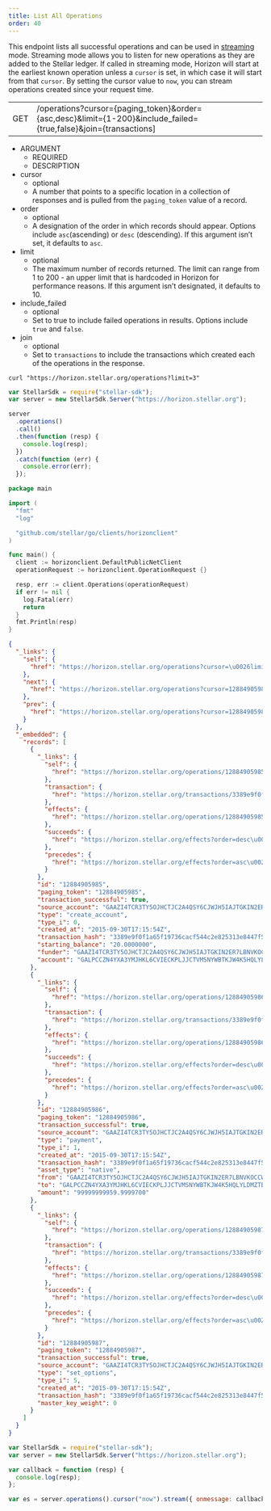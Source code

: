 ```yaml
---
title: List All Operations
order: 40
---
```



This endpoint lists all successful operations and can be used in [streaming](../../introduction/streaming.mdx) mode. Streaming mode allows you to listen for new operations as they are added to the Stellar ledger. If called in streaming mode, Horizon will start at the earliest known operation unless a `cursor` is set, in which case it will start from that `cursor`. By setting the cursor value to `now`, you can stream operations created since your request time.

<Endpoint>

|  |  |
| --- | --- |
| GET | /operations?cursor={paging_token}&order={asc,desc}&limit={1-200}&include_failed={true,false}&join={transactions] |

</Endpoint>

<AttributeTable>

- ARGUMENT
  - REQUIRED
  - DESCRIPTION
- cursor
  - optional
  - A number that points to a specific location in a collection of responses and is pulled from the `paging_token` value of a record.
- order
  - optional
  - A designation of the order in which records should appear. Options include `asc`(ascending) or `desc` (descending). If this argument isn’t set, it defaults to `asc`.
- limit
  - optional
  - The maximum number of records returned. The limit can range from 1 to 200 - an upper limit that is hardcoded in Horizon for performance reasons. If this argument isn’t designated, it defaults to 10.
- include_failed
  - optional
  - Set to true to include failed operations in results. Options include `true` and `false`.
- join
  - optional
  - Set to `transactions` to include the transactions which created each of the operations in the response.

</AttributeTable>

<CodeExample title="Example Request">

```curl
curl "https://horizon.stellar.org/operations?limit=3"
```

```js
var StellarSdk = require("stellar-sdk");
var server = new StellarSdk.Server("https://horizon.stellar.org");

server
  .operations()
  .call()
  .then(function (resp) {
    console.log(resp);
  })
  .catch(function (err) {
    console.error(err);
  });
```
  
```go
package main

import (
  "fmt"
  "log"

  "github.com/stellar/go/clients/horizonclient"
)

func main() {
  client := horizonclient.DefaultPublicNetClient
  operationRequest := horizonclient.OperationRequest {}

  resp, err := client.Operations(operationRequest)
  if err != nil {
    log.Fatal(err)
    return
  }
  fmt.Println(resp)
}
```

</CodeExample>

<ExampleResponse title="Example Response">

```json
{
  "_links": {
    "self": {
      "href": "https://horizon.stellar.org/operations?cursor=\u0026limit=3\u0026order=asc"
    },
    "next": {
      "href": "https://horizon.stellar.org/operations?cursor=12884905987\u0026limit=3\u0026order=asc"
    },
    "prev": {
      "href": "https://horizon.stellar.org/operations?cursor=12884905985\u0026limit=3\u0026order=desc"
    }
  },
  "_embedded": {
    "records": [
      {
        "_links": {
          "self": {
            "href": "https://horizon.stellar.org/operations/12884905985"
          },
          "transaction": {
            "href": "https://horizon.stellar.org/transactions/3389e9f0f1a65f19736cacf544c2e825313e8447f569233bb8db39aa607c8889"
          },
          "effects": {
            "href": "https://horizon.stellar.org/operations/12884905985/effects"
          },
          "succeeds": {
            "href": "https://horizon.stellar.org/effects?order=desc\u0026cursor=12884905985"
          },
          "precedes": {
            "href": "https://horizon.stellar.org/effects?order=asc\u0026cursor=12884905985"
          }
        },
        "id": "12884905985",
        "paging_token": "12884905985",
        "transaction_successful": true,
        "source_account": "GAAZI4TCR3TY5OJHCTJC2A4QSY6CJWJH5IAJTGKIN2ER7LBNVKOCCWN7",
        "type": "create_account",
        "type_i": 0,
        "created_at": "2015-09-30T17:15:54Z",
        "transaction_hash": "3389e9f0f1a65f19736cacf544c2e825313e8447f569233bb8db39aa607c8889",
        "starting_balance": "20.0000000",
        "funder": "GAAZI4TCR3TY5OJHCTJC2A4QSY6CJWJH5IAJTGKIN2ER7LBNVKOCCWN7",
        "account": "GALPCCZN4YXA3YMJHKL6CVIECKPLJJCTVMSNYWBTKJW4K5HQLYLDMZTB"
      },
      {
        "_links": {
          "self": {
            "href": "https://horizon.stellar.org/operations/12884905986"
          },
          "transaction": {
            "href": "https://horizon.stellar.org/transactions/3389e9f0f1a65f19736cacf544c2e825313e8447f569233bb8db39aa607c8889"
          },
          "effects": {
            "href": "https://horizon.stellar.org/operations/12884905986/effects"
          },
          "succeeds": {
            "href": "https://horizon.stellar.org/effects?order=desc\u0026cursor=12884905986"
          },
          "precedes": {
            "href": "https://horizon.stellar.org/effects?order=asc\u0026cursor=12884905986"
          }
        },
        "id": "12884905986",
        "paging_token": "12884905986",
        "transaction_successful": true,
        "source_account": "GAAZI4TCR3TY5OJHCTJC2A4QSY6CJWJH5IAJTGKIN2ER7LBNVKOCCWN7",
        "type": "payment",
        "type_i": 1,
        "created_at": "2015-09-30T17:15:54Z",
        "transaction_hash": "3389e9f0f1a65f19736cacf544c2e825313e8447f569233bb8db39aa607c8889",
        "asset_type": "native",
        "from": "GAAZI4TCR3TY5OJHCTJC2A4QSY6CJWJH5IAJTGKIN2ER7LBNVKOCCWN7",
        "to": "GALPCCZN4YXA3YMJHKL6CVIECKPLJJCTVMSNYWBTKJW4K5HQLYLDMZTB",
        "amount": "99999999959.9999700"
      },
      {
        "_links": {
          "self": {
            "href": "https://horizon.stellar.org/operations/12884905987"
          },
          "transaction": {
            "href": "https://horizon.stellar.org/transactions/3389e9f0f1a65f19736cacf544c2e825313e8447f569233bb8db39aa607c8889"
          },
          "effects": {
            "href": "https://horizon.stellar.org/operations/12884905987/effects"
          },
          "succeeds": {
            "href": "https://horizon.stellar.org/effects?order=desc\u0026cursor=12884905987"
          },
          "precedes": {
            "href": "https://horizon.stellar.org/effects?order=asc\u0026cursor=12884905987"
          }
        },
        "id": "12884905987",
        "paging_token": "12884905987",
        "transaction_successful": true,
        "source_account": "GAAZI4TCR3TY5OJHCTJC2A4QSY6CJWJH5IAJTGKIN2ER7LBNVKOCCWN7",
        "type": "set_options",
        "type_i": 5,
        "created_at": "2015-09-30T17:15:54Z",
        "transaction_hash": "3389e9f0f1a65f19736cacf544c2e825313e8447f569233bb8db39aa607c8889",
        "master_key_weight": 0
      }
    ]
  }
}
```

</ExampleResponse>

<CodeExample title="JavaScript Streaming Example">

```js
var StellarSdk = require("stellar-sdk");
var server = new StellarSdk.Server("https://horizon.stellar.org");

var callback = function (resp) {
  console.log(resp);
};

var es = server.operations().cursor("now").stream({ onmessage: callback });
```

</CodeExample>

